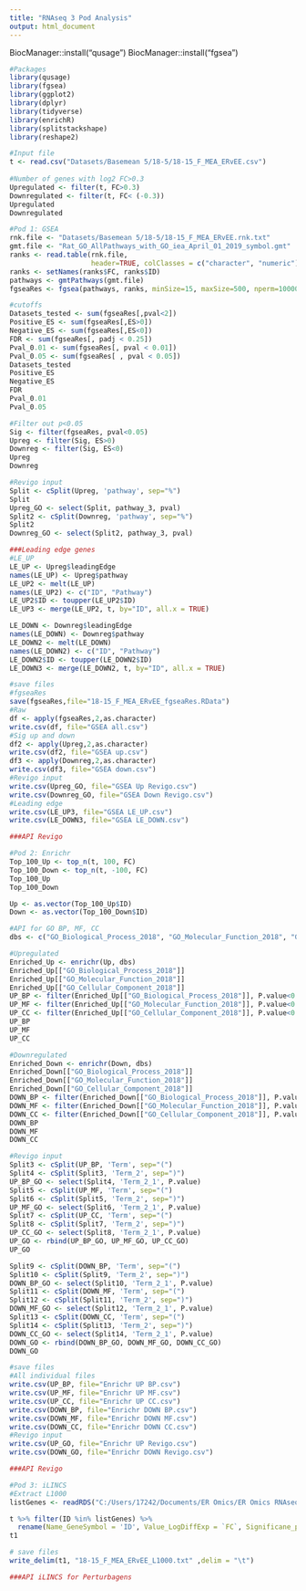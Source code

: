 ```yaml
---
title: "RNAseq 3 Pod Analysis"
output: html_document
---
```

BiocManager::install("qusage")
BiocManager::install("fgsea")
```r
#Packages
library(qusage)
library(fgsea)
library(ggplot2)
library(dplyr)
library(tidyverse)
library(enrichR)
library(splitstackshape)
library(reshape2)
```

```r
#Input file
t <- read.csv("Datasets/Basemean 5/18-5/18-15_F_MEA_ERvEE.csv")
              
#Number of genes with log2 FC>0.3
Upregulated <- filter(t, FC>0.3)
Downregulated <- filter(t, FC< (-0.3))
Upregulated
Downregulated
```

```r
#Pod 1: GSEA
rnk.file <- "Datasets/Basemean 5/18-5/18-15_F_MEA_ERvEE.rnk.txt"
gmt.file <- "Rat_GO_AllPathways_with_GO_iea_April_01_2019_symbol.gmt"
ranks <- read.table(rnk.file,
                    header=TRUE, colClasses = c("character", "numeric"))
ranks <- setNames(ranks$FC, ranks$ID)    
pathways <- gmtPathways(gmt.file)    
fgseaRes <- fgsea(pathways, ranks, minSize=15, maxSize=500, nperm=10000)

#cutoffs
Datasets_tested <- sum(fgseaRes[,pval<2])
Positive_ES <- sum(fgseaRes[,ES>0])
Negative_ES <- sum(fgseaRes[,ES<0])
FDR <- sum(fgseaRes[, padj < 0.25])
Pval_0.01 <- sum(fgseaRes[, pval < 0.01])
Pval_0.05 <- sum(fgseaRes[ , pval < 0.05])
Datasets_tested
Positive_ES
Negative_ES
FDR
Pval_0.01
Pval_0.05

#Filter out p<0.05
Sig <- filter(fgseaRes, pval<0.05)
Upreg <- filter(Sig, ES>0)
Downreg <- filter(Sig, ES<0)
Upreg
Downreg

#Revigo input
Split <- cSplit(Upreg, 'pathway', sep="%")
Split
Upreg_GO <- select(Split, pathway_3, pval)
Split2 <- cSplit(Downreg, 'pathway', sep="%")
Split2
Downreg_GO <- select(Split2, pathway_3, pval)

###Leading edge genes
#LE_UP
LE_UP <- Upreg$leadingEdge
names(LE_UP) <- Upreg$pathway
LE_UP2 <- melt(LE_UP)
names(LE_UP2) <- c("ID", "Pathway")
LE_UP2$ID <- toupper(LE_UP2$ID)
LE_UP3 <- merge(LE_UP2, t, by="ID", all.x = TRUE)

LE_DOWN <- Downreg$leadingEdge
names(LE_DOWN) <- Downreg$pathway
LE_DOWN2 <- melt(LE_DOWN)
names(LE_DOWN2) <- c("ID", "Pathway")
LE_DOWN2$ID <- toupper(LE_DOWN2$ID)
LE_DOWN3 <- merge(LE_DOWN2, t, by="ID", all.x = TRUE)

#save files
#fgseaRes
save(fgseaRes,file="18-15_F_MEA_ERvEE_fgseaRes.RData")
#Raw
df <- apply(fgseaRes,2,as.character)
write.csv(df, file="GSEA all.csv")
#Sig up and down
df2 <- apply(Upreg,2,as.character)
write.csv(df2, file="GSEA up.csv")
df3 <- apply(Downreg,2,as.character)
write.csv(df3, file="GSEA down.csv")
#Revigo input
write.csv(Upreg_GO, file="GSEA Up Revigo.csv")
write.csv(Downreg_GO, file="GSEA Down Revigo.csv")
#Leading edge
write.csv(LE_UP3, file="GSEA LE_UP.csv")
write.csv(LE_DOWN3, file="GSEA LE_DOWN.csv")

###API Revigo

```

```r
#Pod 2: Enrichr
Top_100_Up <- top_n(t, 100, FC)
Top_100_Down <- top_n(t, -100, FC)
Top_100_Up
Top_100_Down

Up <- as.vector(Top_100_Up$ID)
Down <- as.vector(Top_100_Down$ID)

#API for GO BP, MF, CC
dbs <- c("GO_Biological_Process_2018", "GO_Molecular_Function_2018", "GO_Cellular_Component_2018")

#Upregulated
Enriched_Up <- enrichr(Up, dbs)
Enriched_Up[["GO_Biological_Process_2018"]]
Enriched_Up[["GO_Molecular_Function_2018"]]
Enriched_Up[["GO_Cellular_Component_2018"]]
UP_BP <- filter(Enriched_Up[["GO_Biological_Process_2018"]], P.value<0.05)
UP_MF <- filter(Enriched_Up[["GO_Molecular_Function_2018"]], P.value<0.05)
UP_CC <- filter(Enriched_Up[["GO_Cellular_Component_2018"]], P.value<0.05)
UP_BP
UP_MF
UP_CC

#Downregulated
Enriched_Down <- enrichr(Down, dbs)
Enriched_Down[["GO_Biological_Process_2018"]]
Enriched_Down[["GO_Molecular_Function_2018"]]
Enriched_Down[["GO_Cellular_Component_2018"]]
DOWN_BP <- filter(Enriched_Down[["GO_Biological_Process_2018"]], P.value<0.05)
DOWN_MF <- filter(Enriched_Down[["GO_Molecular_Function_2018"]], P.value<0.05)
DOWN_CC <- filter(Enriched_Down[["GO_Cellular_Component_2018"]], P.value<0.05)
DOWN_BP
DOWN_MF
DOWN_CC

#Revigo input
Split3 <- cSplit(UP_BP, 'Term', sep="(")
Split4 <- cSplit(Split3, 'Term_2', sep=")")
UP_BP_GO <- select(Split4, 'Term_2_1', P.value)
Split5 <- cSplit(UP_MF, 'Term', sep="(")
Split6 <- cSplit(Split5, 'Term_2', sep=")")
UP_MF_GO <- select(Split6, 'Term_2_1', P.value)
Split7 <- cSplit(UP_CC, 'Term', sep="(")
Split8 <- cSplit(Split7, 'Term_2', sep=")")
UP_CC_GO <- select(Split8, 'Term_2_1', P.value)
UP_GO <- rbind(UP_BP_GO, UP_MF_GO, UP_CC_GO)
UP_GO

Split9 <- cSplit(DOWN_BP, 'Term', sep="(")
Split10 <- cSplit(Split9, 'Term_2', sep=")")
DOWN_BP_GO <- select(Split10, 'Term_2_1', P.value)
Split11 <- cSplit(DOWN_MF, 'Term', sep="(")
Split12 <- cSplit(Split11, 'Term_2', sep=")")
DOWN_MF_GO <- select(Split12, 'Term_2_1', P.value)
Split13 <- cSplit(DOWN_CC, 'Term', sep="(")
Split14 <- cSplit(Split13, 'Term_2', sep=")")
DOWN_CC_GO <- select(Split14, 'Term_2_1', P.value)
DOWN_GO <- rbind(DOWN_BP_GO, DOWN_MF_GO, DOWN_CC_GO)
DOWN_GO

#save files
#All individual files
write.csv(UP_BP, file="Enrichr UP BP.csv")
write.csv(UP_MF, file="Enrichr UP MF.csv")
write.csv(UP_CC, file="Enrichr UP CC.csv")
write.csv(DOWN_BP, file="Enrichr DOWN BP.csv")
write.csv(DOWN_MF, file="Enrichr DOWN MF.csv")
write.csv(DOWN_CC, file="Enrichr DOWN CC.csv")
#Revigo input
write.csv(UP_GO, file="Enrichr UP Revigo.csv")
write.csv(DOWN_GO, file="Enrichr DOWN Revigo.csv")

###API Revigo
```

```r
#Pod 3: iLINCS
#Extract L1000
listGenes <- readRDS("C:/Users/17242/Documents/ER Omics/ER Omics RNAseq/L1000GensList.rds")

t %>% filter(ID %in% listGenes) %>%
  rename(Name_GeneSymbol = 'ID', Value_LogDiffExp = `FC`, Significane_pvalue = `p`) -> t1
t1

# save files
write_delim(t1, "18-15_F_MEA_ERvEE_L1000.txt" ,delim = "\t")

###API iLINCS for Perturbagens
```

